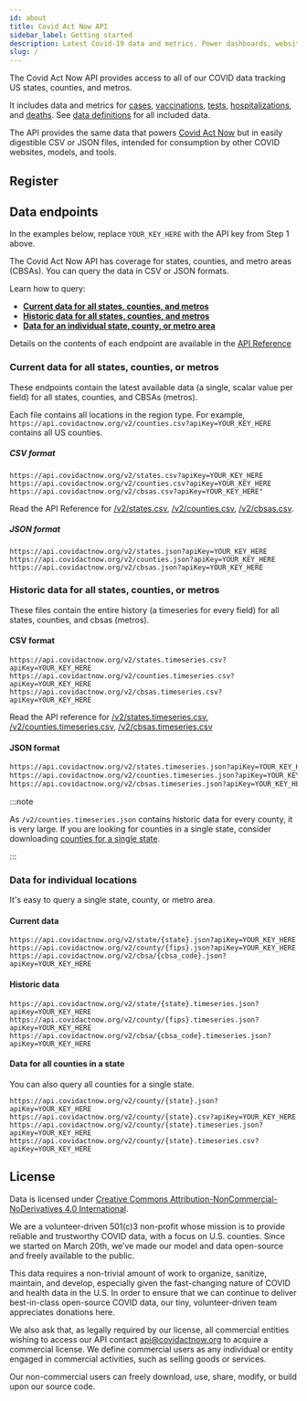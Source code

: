 ```yaml
---
id: about
title: Covid Act Now API
sidebar_label: Getting started
description: Latest Covid-19 data and metrics. Power dashboards, websites, and apps.  Data tracking all US states, counties, and metros.  Register for an API key.
slug: /
---
```


The Covid Act Now API provides access to all of our COVID data tracking US states, counties, and metros.

It includes data and metrics for [cases](/data-definitions#cases),
[vaccinations](/data-definitions#vaccinations), [tests](/data-definitions#tests),
[hospitalizations](/data-definitions#hospitalizations), and [deaths](/data-definitions#deaths).
See [data definitions](/data-definitions) for all included data.

The API provides the same data that powers [Covid Act Now](https://covidactnow.org)
but in easily digestible CSV or JSON files, intended for consumption by other COVID websites, models, and tools.

## Register


<SignupForm />

## Data endpoints

In the examples below, replace `YOUR_KEY_HERE` with the API key from Step 1 above.

The Covid Act Now API has coverage for states, counties, and metro areas (CBSAs). You can query the data in CSV or JSON formats.

Learn how to query:

- **[Current data for all states, counties, and metros](#current-data-for-all-states-counties-or-metros)**
- **[Historic data for all states, counties, and metros](#historic-data-for-all-states-counties-or-metros)**
- **[Data for an individual state, county, or metro area](#data-for-individual-locations)**

Details on the contents of each endpoint are available in the [API Reference](/api)

### Current data for all states, counties, or metros

These endpoints contain the latest available data (a single, scalar value per field) for all states, counties, and CBSAs (metros).

Each file contains all locations in the region type.
For example, `https://api.covidactnow.org/v2/counties.csv?apiKey=YOUR_KEY_HERE` contains all US counties.

##### CSV format

```
https://api.covidactnow.org/v2/states.csv?apiKey=YOUR_KEY_HERE
https://api.covidactnow.org/v2/counties.csv?apiKey=YOUR_KEY_HERE
https://api.covidactnow.org/v2/cbsas.csv?apiKey=YOUR_KEY_HERE"
```

Read the API Reference for [/v2/states.csv](/api/#tag/State-Data/paths/~1states.csv?apiKey={apiKey}/get), [/v2/counties.csv](/api#tag/County-Data/paths/~1counties.csv?apiKey={apiKey}/get), [/v2/cbsas.csv](/api#tag/CBSA-Data/paths/~1cbsa~1{cbsa_code}.json?apiKey={apiKey}/get).

##### JSON format

```
https://api.covidactnow.org/v2/states.json?apiKey=YOUR_KEY_HERE
https://api.covidactnow.org/v2/counties.json?apiKey=YOUR_KEY_HERE
https://api.covidactnow.org/v2/cbsas.json?apiKey=YOUR_KEY_HERE
```

### Historic data for all states, counties, or metros

These files contain the entire history (a timeseries for every field) for all states, counties, and cbsas (metros).

#### CSV format

```
https://api.covidactnow.org/v2/states.timeseries.csv?apiKey=YOUR_KEY_HERE
https://api.covidactnow.org/v2/counties.timeseries.csv?apiKey=YOUR_KEY_HERE
https://api.covidactnow.org/v2/cbsas.timeseries.csv?apiKey=YOUR_KEY_HERE
```

Read the API reference for [/v2/states.timeseries.csv](/api#tag/State-Data/paths/~1states.timeseries.csv?apiKey={apiKey}/get), [/v2/counties.timeseries.csv](/api#tag/County-Data/paths/~1counties.timeseries.csv?apiKey={apiKey}/get),
[/v2/cbsas.timeseries.csv](/api#tag/CBSA-Data/paths/~1cbsas.timeseries.csv?apiKey={apiKey}/get)

#### JSON format

```bash
https://api.covidactnow.org/v2/states.timeseries.json?apiKey=YOUR_KEY_HERE
https://api.covidactnow.org/v2/counties.timeseries.json?apiKey=YOUR_KEY_HERE
https://api.covidactnow.org/v2/cbsas.timeseries.json?apiKey=YOUR_KEY_HERE
```

:::note

As `/v2/counties.timeseries.json` contains historic data for every county, it is very large. If you are looking for counties in a single state, consider
downloading [counties for a single state](#all-counties-in-a-state).

:::

### Data for individual locations

It's easy to query a single state, county, or metro area.

#### Current data

```
https://api.covidactnow.org/v2/state/{state}.json?apiKey=YOUR_KEY_HERE
https://api.covidactnow.org/v2/county/{fips}.json?apiKey=YOUR_KEY_HERE
https://api.covidactnow.org/v2/cbsa/{cbsa_code}.json?apiKey=YOUR_KEY_HERE
```

#### Historic data

```
https://api.covidactnow.org/v2/state/{state}.timeseries.json?apiKey=YOUR_KEY_HERE
https://api.covidactnow.org/v2/county/{fips}.timeseries.json?apiKey=YOUR_KEY_HERE
https://api.covidactnow.org/v2/cbsa/{cbsa_code}.timeseries.json?apiKey=YOUR_KEY_HERE
```

#### Data for all counties in a state

You can also query all counties for a single state.

```
https://api.covidactnow.org/v2/county/{state}.json?apiKey=YOUR_KEY_HERE
https://api.covidactnow.org/v2/county/{state}.csv?apiKey=YOUR_KEY_HERE
https://api.covidactnow.org/v2/county/{state}.timeseries.json?apiKey=YOUR_KEY_HERE
https://api.covidactnow.org/v2/county/{state}.timeseries.csv?apiKey=YOUR_KEY_HERE
```

## License

Data is licensed under [Creative Commons Attribution-NonCommercial-NoDerivatives 4.0 International](https://creativecommons.org/licenses/by-nc-nd/4.0/).

We are a volunteer-driven 501(c)3 non-profit whose mission is to provide reliable and trustworthy COVID data,
with a focus on U.S. counties. Since we started on March 20th, we’ve made our model and data open-source
and freely available to the public.

This data requires a non-trivial amount of work to organize, sanitize, maintain, and develop,
especially given the fast-changing nature of COVID and health data in the U.S. In order to
ensure that we can continue to deliver best-in-class open-source COVID data, our tiny,
volunteer-driven team appreciates donations here.

We also ask that, as legally required by our license, all commercial entities wishing to
access our API contact <api@covidactnow.org> to acquire a commercial license. We define
commercial users as any individual or entity engaged in commercial activities, such as selling goods or services.

Our non-commercial users can freely download, use, share, modify, or build upon our source code.
